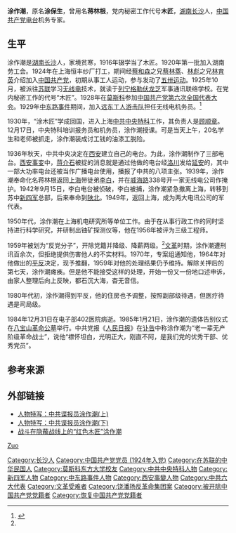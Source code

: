 '''涂作潮'''{{BD|1903年|5月11日|1984年|12月31日|catIdx=T}}，原名'''涂保生'''，曾用名'''蒋林根'''，党内秘密工作代号'''木匠'''，[[湖南|湖南]][[长沙|长沙]]人，[[中国共产党|中国共产党]][[电台|电台]]机务专家。

== 生平 ==
涂作潮是[[湖南|湖南]][[长沙|长沙]]人，家境贫寒，1916年辍学当了木匠。1920年第一批加入湖南劳工会。1924年在上海恒丰纱厂打工，期间经[[蔡和森|蔡和森]]之兄[[蔡林蒸|蔡林蒸]]、[[林彪|林彪]]之兄[[林育英|林育英]]介绍加入[[中国共产党|中国共产党]]，初期从事工人运动，参与发动了[[五卅运动|五卅运动]]。1925年10月，被派往[[苏联|苏联]]学习[[无线电|无线电]]技术，就读于[[列宁格勒|列宁格勒]][[伏龙芝|伏龙芝]]军事通讯联络学校。在党内秘密工作的代号“木匠”。1928年在[[莫斯科|莫斯科]]参加[[中国共产党第六次全国代表大会|中国共产党第六次全国代表大会]]。1929年[[中东路事件|中东路事件]]期间，加入[[远东工人游击队|远东工人游击队]]担任无线电机务员。<ref name=yhcq>{{cite journal |author1=刘岳 |coauthors=陈晓红 |title=“木匠”涂作潮的故事 |journal=炎黄春秋 |url=http://www.yhcqw.com/35/10386_3.html |accessdate=2019-12-05 |archive-date=2019-12-05 |archive-url=https://web.archive.org/web/20191205091952/http://www.yhcqw.com/35/10386_3.html |dead-url=no }}</ref>

1930年，“涂木匠”学成回国，进入上海[[中共中央特科|中共中央特科]]工作，其负责人是[[顾顺章|顾顺章]]。12月17日，中央特科培训报务员和机务员，涂作潮授课。可是当天上午，20名学生和老师被抓走，涂作潮装成讨工钱的油漆工脱险。

1936年秋天，中共中央决定在[[西安|西安]]建立自己的电台。为此，涂作潮制作了三部电台。[[西安事变|西安事变]]中，[[蒋介石|蒋介石]]被捉的消息就是通过他做的电台经[[洛川|洛川]]发给[[延安|延安]]的，其中一部大功率电台还被当作广播电台使用，播报了中共的八项主张。1939年，涂作潮奉命化名蒋林根返回[[上海|上海]]带徒弟[[李白_(中共党员)|李白]]，并在[[威海路|威海路]]338号开一家无线电公司作掩护。1942年9月15日，李白电台被侦破，李白被捕，涂作潮紧急撤离上海，转移到苏中[[新四军|新四军]]总部，后来奉命到[[陕北|陕北]]。1949年，返回上海，成为两大电讯公司的军代表。

1950年代，涂作潮在上海机电研究所等单位工作。由于在从事行政工作的同时坚持进行科学研究，并研制出铀矿探测仪等，他在1956年被评为三级工程师。

1959年被划为“反党分子”，开除党籍并降级、降薪两级。<ref name=yhcq/>[[文革|文革]]时期，涂作潮遭刑讯百余次，但拒绝提供伤害他人的不实材料。1970年，专案组通知他，1964年对他做出的[[平反|平反]]决定，现予推翻，1959年对他的处理结果仍予维持。解除关押后的第七天，涂作潮瘫痪。但是他不能接受这样的处理，开始一份又一份地口述申诉，由家人整理后向上反映，都石沉大海，杳无音信。

1980年代初，涂作潮得到平反，他的住房也予调整，按照副部级待遇，但医疗待遇是司局级。

1984年12月31日在电子部402医院病逝。1985年1月21日，涂作潮的遗体告别仪式在[[八宝山革命公墓|八宝山革命公墓]]举行。中共党报《[[人民日报|人民日报]]》在[[讣告|讣告]]中称涂作潮为“老一辈无产阶级革命战士”，说他“襟怀坦白，光明正大，刚直不阿，是我们党的优秀干部、优秀党员”。

== 参考来源 ==
{{reflist}}

== 外部链接 ==
* [http://www.voanews.com/chinese/news/Tu-Zuochao-Communist-Undergrounder-20091012-63993927.html 人物特写：中共谍报员涂作潮(上)]
* [http://www.voanews.com/chinese/news/Tu-Zuochao-20091013-64073787.html 人物特写：中共谍报员涂作潮(下)] {{Wayback|url=http://www.voanews.com/chinese/news/Tu-Zuochao-20091013-64073787.html |date=20091221075648 }}
* [https://web.archive.org/web/20110105092252/http://www.5dmil.com/article/sort04/info-1728.html 战斗在隐蔽战线上的“红色木匠”涂作潮]
{{VOA}}

{{Authority control}}
{{DEFAULTSORT:Tu涂}}
[[分类:涂姓|Zuo]]
[[Category:长沙人|Category:长沙人]]
[[Category:中国共产党党员_(1924年入党)|Category:中国共产党党员 (1924年入党)]]
[[Category:在苏联的中华民国人|Category:在苏联的中华民国人]]
[[Category:莫斯科东方大学校友|Category:莫斯科东方大学校友]]
[[Category:中共中央特科人物|Category:中共中央特科人物]]
[[Category:新四军人物|Category:新四军人物]]
[[Category:中东路事件人物|Category:中东路事件人物]]
[[Category:西安事變人物|Category:西安事變人物]]
[[Category:中共六大代表|Category:中共六大代表]]
[[Category:文革受难者|Category:文革受难者]]
[[Category:饶潘扬反革命集团案|Category:饶潘扬反革命集团案]]
[[Category:被开除中国共产党党籍者|Category:被开除中国共产党党籍者]]
[[Category:恢复中国共产党党籍者|Category:恢复中国共产党党籍者]]